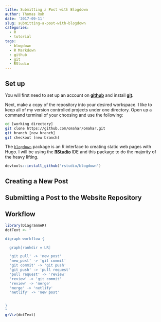 ```yaml
---
title: Submitting a Post with Blogdown
author: Thomas Roh
date: '2017-09-11'
slug: submitting-a-post-with-blogdown
categories:
  - R
  - tutorial
tags:
  - blogdown
  - R Markdown
  - github
  - git
  - RStudio
---
```


## Set up

You will first need to set up an account on [**github**](https://www.github.com) and 
install [**git**](https://git-scm.com/book/en/v2/Getting-Started-Installing-Git).

Next, make a copy of the repository into your desired workspace. I like to keep
all of my version controlled projects under one directory. Open up a command
terminal of your choosing and use the following:

```bash
cd [working directory]
git clone https://github.com/omahar/omahar.git
git branch [new branch]
git checkout [new branch]
```


The [`blogdown`](https://bookdown.org/yihui/blogdown/) package is an R interface 
to creating static web pages with Hugo. I will be using the 
[**RStudio**](https://www.rstudio.com/) IDE and 
this package to do the majority of the heavy lifting.

```r
devtools::install_github('rstudio/blogdown')
```


## Creating a New Post

## Submitting a Post to the Website Repository

## Workflow

```r
library(DiagrammeR)
dotText <- "

digraph workflow {

  graph[rankdir = LR]

  'git pull' -> 'new_post'
  'new_post' -> 'git commit'
  'git commit' -> 'git push'
  'git push' -> 'pull request'
  'pull request' -> 'review'
  'review' -> 'git commit'
  'review' -> 'merge'
  'merge' -> 'netlify'
  'netlify' -> 'new post'
  

}
"
grViz(dotText)

```


